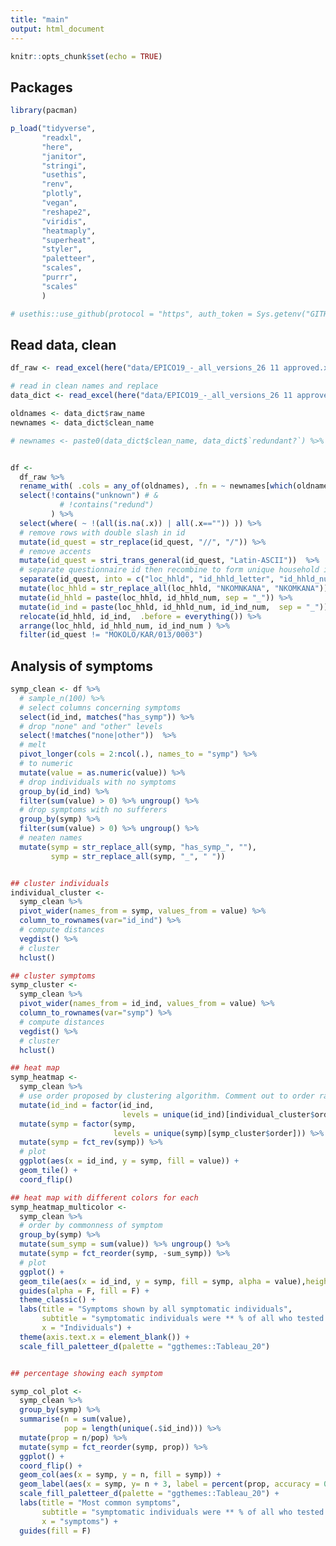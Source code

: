 ```yaml
---
title: "main"
output: html_document
---
```


```r
knitr::opts_chunk$set(echo = TRUE)
```


## Packages

```r
library(pacman)

p_load("tidyverse",
       "readxl",
       "here",
       "janitor",
       "stringi",
       "usethis",
       "renv",
       "plotly",
       "vegan",
       "reshape2",
       "viridis",
       "heatmaply",
       "superheat",
       "styler",
       "paletteer",
       "scales",
       "purrr",
       "scales"
       )

# usethis::use_github(protocol = "https", auth_token = Sys.getenv("GITHUB_PAT"))


```

## Read data, clean


```r
df_raw <- read_excel(here("data/EPICO19_-_all_versions_26 11 approved.xlsx"), sheet = 2)

# read in clean names and replace
data_dict <- read_excel(here("data/EPICO19_-_all_versions_26 11 approved.xlsx"), sheet = 3, range = "A1:D366")

oldnames <- data_dict$raw_name
newnames <- data_dict$clean_name

# newnames <- paste0(data_dict$clean_name, data_dict$`redundant?`) %>% str_replace("NA", "")


df <- 
  df_raw %>% 
  rename_with( .cols = any_of(oldnames), .fn = ~ newnames[which(oldnames == .x)]) %>% 
  select(!contains("unknown") # & 
           # !contains("redund")  
         ) %>% 
  select(where( ~ !(all(is.na(.x)) | all(.x=="")) )) %>% 
  # remove rows with double slash in id
  mutate(id_quest = str_replace(id_quest, "//", "/")) %>% 
  # remove accents
  mutate(id_quest = stri_trans_general(id_quest, "Latin-ASCII"))  %>% 
  # separate questionnaire id then recombine to form unique household id and individual id
  separate(id_quest, into = c("loc_hhld", "id_hhld_letter", "id_hhld_num" , "id_ind_num"), sep = "/", remove = F)  %>% 
  mutate(loc_hhld = str_replace_all(loc_hhld, "NKOMNKANA", "NKOMKANA")) %>% 
  mutate(id_hhld = paste(loc_hhld, id_hhld_num, sep = "_")) %>% 
  mutate(id_ind = paste(loc_hhld, id_hhld_num, id_ind_num,  sep = "_")) %>% 
  relocate(id_hhld, id_ind,  .before = everything()) %>% 
  arrange(loc_hhld, id_hhld_num, id_ind_num ) %>% 
  filter(id_quest != "MOKOLO/KAR/013/0003")
```


## Analysis of symptoms

```r
symp_clean <- df %>%
  # sample_n(100) %>%
  # select columns concerning symptoms
  select(id_ind, matches("has_symp")) %>%
  # drop "none" and "other" levels
  select(!matches("none|other"))  %>%
  # melt
  pivot_longer(cols = 2:ncol(.), names_to = "symp") %>%
  # to numeric
  mutate(value = as.numeric(value)) %>%
  # drop individuals with no symptoms
  group_by(id_ind) %>%
  filter(sum(value) > 0) %>% ungroup() %>%
  # drop symptoms with no sufferers
  group_by(symp) %>%
  filter(sum(value) > 0) %>% ungroup() %>% 
  # neaten names
  mutate(symp = str_replace_all(symp, "has_symp_", ""), 
         symp = str_replace_all(symp, "_", " "))


## cluster individuals
individual_cluster <- 
  symp_clean %>% 
  pivot_wider(names_from = symp, values_from = value) %>% 
  column_to_rownames(var="id_ind") %>%
  # compute distances
  vegdist() %>% 
  # cluster
  hclust() 

## cluster symptoms
symp_cluster <- 
  symp_clean %>% 
  pivot_wider(names_from = id_ind, values_from = value) %>% 
  column_to_rownames(var="symp") %>%
  # compute distances
  vegdist() %>% 
  # cluster
  hclust() 

## heat map
symp_heatmap <-
  symp_clean %>% 
  # use order proposed by clustering algorithm. Comment out to order randomly
  mutate(id_ind = factor(id_ind, 
                         levels = unique(id_ind)[individual_cluster$order])) %>%
  mutate(symp = factor(symp, 
                       levels = unique(symp)[symp_cluster$order])) %>%
  mutate(symp = fct_rev(symp)) %>% 
  # plot
  ggplot(aes(x = id_ind, y = symp, fill = value)) +
  geom_tile() +
  coord_flip()

## heat map with different colors for each
symp_heatmap_multicolor <-
  symp_clean %>% 
  # order by commonness of symptom 
  group_by(symp) %>% 
  mutate(sum_symp = sum(value)) %>% ungroup() %>% 
  mutate(symp = fct_reorder(symp, -sum_symp)) %>%
  # plot
  ggplot() +
  geom_tile(aes(x = id_ind, y = symp, fill = symp, alpha = value),height = 1, width = 0.9, size = 0) +
  guides(alpha = F, fill = F) + 
  theme_classic() + 
  labs(title = "Symptoms shown by all symptomatic individuals", 
       subtitle = "symptomatic individuals were ** % of all who tested positive",
       x = "Individuals") +
  theme(axis.text.x = element_blank()) +
  scale_fill_paletteer_d(palette = "ggthemes::Tableau_20")


## percentage showing each symptom

symp_col_plot <- 
  symp_clean %>% 
  group_by(symp) %>% 
  summarise(n = sum(value), 
            pop = length(unique(.$id_ind))) %>%  
  mutate(prop = n/pop) %>% 
  mutate(symp = fct_reorder(symp, prop)) %>% 
  ggplot() + 
  coord_flip() +
  geom_col(aes(x = symp, y = n, fill = symp)) + 
  geom_label(aes(x = symp, y= n + 3, label = percent(prop, accuracy = 0.1))) +
  scale_fill_paletteer_d(palette = "ggthemes::Tableau_20") + 
  labs(title = "Most common symptoms", 
       subtitle = "symptomatic individuals were ** % of all who tested positive",
       x = "symptoms") + 
  guides(fill = F)



```

